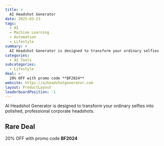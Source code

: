 ```yaml
---
title: >
  AI Headshot Generator
date: 2025-03-23
tags:
  - AI
  - Machine Learning
  - Automation
  - Lifestyle
summary: >
  AI Headshot Generator is designed to transform your ordinary selfies into polished, professional corporate headshots.
categories:
  - AI Tools
subcategories:
  - Lifestyle
deal: >
  20% OFF with promo code **BF2024**
website: https://aiheadshotgenerator.com
layout: ProductLayout
leaderboardPosition: -1
---
```

AI Headshot Generator is designed to transform your ordinary selfies into polished, professional corporate headshots.

## Rare Deal

20% OFF with promo code **BF2024**
